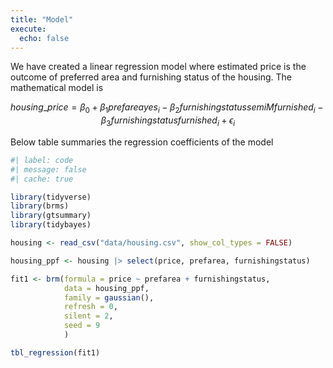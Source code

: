 ```yaml
---
title: "Model"
execute: 
  echo: false
---
```


We have created a linear regression model where estimated price is the outcome of preferred area and furnishing status of the housing. The mathematical model is 

$$housing\_price = \beta_{0} + \beta_{1} prefareayes_i - 
\beta_{2}furnishingstatussemiMfurnished_i - \beta_{3}furnishingstatusfurnished_i + \epsilon_{i}$$

Below table summaries the regression coefficients of the model

```r
#| label: code
#| message: false
#| cache: true

library(tidyverse)
library(brms)
library(gtsummary)
library(tidybayes)

housing <- read_csv("data/housing.csv", show_col_types = FALSE)

housing_ppf <- housing |> select(price, prefarea, furnishingstatus)

fit1 <- brm(formula = price ~ prefarea + furnishingstatus,
            data = housing_ppf,
            family = gaussian(),
            refresh = 0,
            silent = 2,
            seed = 9
            )

tbl_regression(fit1)

```

